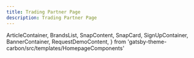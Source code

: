 ```yaml
---
title: Trading Partner Page
description: Trading Partner Page
---
```


  ArticleContainer,
  BrandsList,
  SnapContent,
  SnapCard,
  SignUpContainer,
  BannerContainer,
  RequestDemoContent,
} from 'gatsby-theme-carbon/src/templates/HomepageComponents'


<TradingSignUpContainer />
